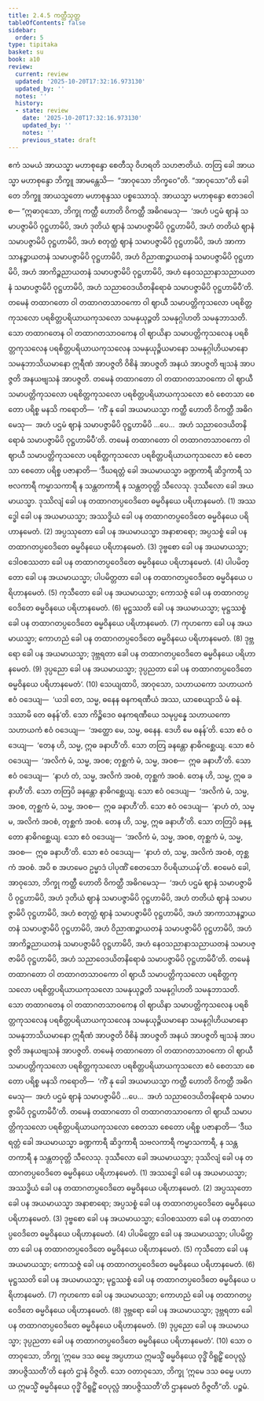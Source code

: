```yaml
---
title: 2.4.5 ကတ္ထီသုတ္တ
tableOfContents: false
sidebar:
  order: 5
type: tipitaka
basket: su
book: a10
review:
  current: review
  updated: '2025-10-20T17:32:16.973130'
  updated_by: ''
  notes: ''
  history:
  - state: review
    date: '2025-10-20T17:32:16.973130'
    updated_by: ''
    notes: ''
    previous_state: draft
---
```



<DynamicBreadcrumb />


<ReviewStatus review={frontmatter.review} showDetails={true} />

<HypothesisAnnotation frontmatter={frontmatter} />

<Division number="85" book="a10" e="ch" v="17" p="382">

<Paragraph number="658" book="a10">
ဧကံ သမယံ အာယသ္မာ မဟာစုန္ဒော စေတီသု ဝိဟရတိ သဟဇာတိယံ. တတြ ခေါ အာယသ္မာ မဟာစုန္ဒော ဘိက္ခူ အာမန္တေသိ—  “အာဝုသော ဘိက္ခဝေ”တိ. “အာဝုသော”တိ ခေါ တေ ဘိက္ခူ အာယသ္မတော မဟာစုန္ဒဿ ပစ္စဿောသုံ. အာယသ္မာ မဟာစုန္ဒော ဧတဒဝေါစ—
</Paragraph>

<Paragraph number="659" book="a10">
“ဣဓာဝုသော, ဘိက္ခု ကတ္ထီ ဟောတိ ဝိကတ္ထီ အဓိဂမေသု—  ‘အဟံ ပဌမံ ဈာနံ သမာပဇ္ဇာမိပိ ဝုဋ္ဌဟာမိပိ, အဟံ ဒုတိယံ ဈာနံ သမာပဇ္ဇာမိပိ ဝုဋ္ဌဟာမိပိ, အဟံ တတိယံ ဈာနံ သမာပဇ္ဇာမိပိ ဝုဋ္ဌဟာမိပိ, အဟံ စတုတ္ထံ ဈာနံ သမာပဇ္ဇာမိပိ ဝုဋ္ဌဟာမိပိ, အဟံ အာကာသာနဉ္စာယတနံ သမာပဇ္ဇာမိပိ ဝုဋ္ဌဟာမိပိ, အဟံ ဝိညာဏဉ္စာယတနံ သမာပဇ္ဇာမိပိ ဝုဋ္ဌဟာမိပိ, အဟံ အာကိဉ္စညာယတနံ သမာပဇ္ဇာမိပိ ဝုဋ္ဌဟာမိပိ, အဟံ နေဝသညာနာသညာယတနံ သမာပဇ္ဇာမိပိ ဝုဋ္ဌဟာမိပိ, အဟံ သညာဝေဒယိတနိရောဓံ သမာပဇ္ဇာမိပိ ဝုဋ္ဌဟာမိပီ’တိ.
</Paragraph>

<Paragraph number="660" book="a10">
တမေနံ တထာဂတော ဝါ တထာဂတသာဝကော ဝါ ဈာယီ သမာပတ္တိကုသလော ပရစိတ္တကုသလော ပရစိတ္တပရိယာယကုသလော သမနုယုဉ္ဇတိ သမနုဂ္ဂါဟတိ သမနုဘာသတိ. သော တထာဂတေန ဝါ တထာဂတသာဝကေန ဝါ ဈာယိနာ သမာပတ္တိကုသလေန ပရစိတ္တကုသလေန ပရစိတ္တပရိယာယကုသလေန သမနုယုဉ္ဇိယမာနော သမနုဂ္ဂါဟိယမာနော သမနုဘာသိယမာနော ဣရီဏံ အာပဇ္ဇတိ ဝိစိနံ အာပဇ္ဇတိ အနယံ အာပဇ္ဇတိ ဗျသနံ အာပဇ္ဇတိ အနယဗျသနံ အာပဇ္ဇတိ.
</Paragraph>

<Paragraph number="661" book="a10">
တမေနံ တထာဂတော ဝါ တထာဂတသာဝကော ဝါ ဈာယီ သမာပတ္တိကုသလော ပရစိတ္တကုသလော ပရစိတ္တပရိယာယကုသလော ဧဝံ စေတသာ စေတော ပရိစ္စ မနသိ ကရောတိ—  ‘ကိံ နု ခေါ အယမာယသ္မာ ကတ္ထီ ဟောတိ ဝိကတ္ထီ အဓိဂမေသု—  အဟံ ပဌမံ ဈာနံ သမာပဇ္ဇာမိပိ ဝုဋ္ဌဟာမိပိ …ပေ…  အဟံ သညာဝေဒယိတနိရောဓံ သမာပဇ္ဇာမိပိ ဝုဋ္ဌဟာမိပီ’တိ.
</Paragraph>

<Paragraph number="662" book="a10">
တမေနံ တထာဂတော ဝါ တထာဂတသာဝကော ဝါ ဈာယီ သမာပတ္တိကုသလော ပရစိတ္တကုသလော ပရစိတ္တပရိယာယကုသလော ဧဝံ စေတသာ စေတော ပရိစ္စ ပဇာနာတိ—
</Paragraph>

<Paragraph number="663" book="a10">
‘ဒီဃရတ္တံ ခေါ အယမာယသ္မာ ခဏ္ဍကာရီ ဆိဒ္ဒကာရီ သဗလကာရီ ကမ္မာသကာရီ န သန္တတကာရီ န သန္တတဝုတ္တိ သီလေသု. ဒုဿီလော ခေါ အယမာယသ္မာ. ဒုဿိလျံ ခေါ ပန တထာဂတပ္ပဝေဒိတေ ဓမ္မဝိနယေ ပရိဟာနမေတံ. (1)
</Paragraph>

<Paragraph number="664" book="a10">
အဿဒ္ဓေါ ခေါ ပန အယမာယသ္မာ; အဿဒ္ဓိယံ ခေါ ပန တထာဂတပ္ပဝေဒိတေ ဓမ္မဝိနယေ ပရိဟာနမေတံ. (2)
</Paragraph>

<Paragraph number="665" book="a10">
အပ္ပဿုတော ခေါ ပန အယမာယသ္မာ အနာစာရော; အပ္ပသစ္စံ ခေါ ပန တထာဂတပ္ပဝေဒိတေ ဓမ္မဝိနယေ ပရိဟာနမေတံ. (3)
</Paragraph>

<Paragraph number="666" book="a10">
ဒုဗ္ဗစော ခေါ ပန အယမာယသ္မာ; ဒေါဝစဿတာ ခေါ ပန တထာဂတပ္ပဝေဒိတေ ဓမ္မဝိနယေ ပရိဟာနမေတံ. (4)
</Paragraph>

<Paragraph number="667" book="a10">
ပါပမိတ္တော ခေါ ပန အယမာယသ္မာ; ပါပမိတ္တတာ ခေါ ပန တထာဂတပ္ပဝေဒိတေ ဓမ္မဝိနယေ ပရိဟာနမေတံ. (5)
</Paragraph>

<Paragraph number="668" book="a10">
ကုသီတော ခေါ ပန အယမာယသ္မာ; ကောသဇ္ဇံ ခေါ ပန တထာဂတပ္ပဝေဒိတေ ဓမ္မဝိနယေ ပရိဟာနမေတံ. (6)
</Paragraph>

<Paragraph number="669" book="a10">
မုဋ္ဌဿတိ ခေါ ပန အယမာယသ္မာ; မုဋ္ဌဿစ္စံ ခေါ ပန တထာဂတပ္ပဝေဒိတေ ဓမ္မဝိနယေ ပရိဟာနမေတံ. (7)
</Paragraph>

<Paragraph number="670" book="a10">
ကုဟကော ခေါ ပန အယမာယသ္မာ; ကောဟညံ ခေါ ပန တထာဂတပ္ပဝေဒိတေ ဓမ္မဝိနယေ ပရိဟာနမေတံ. (8)
</Paragraph>

<Paragraph number="671" book="a10">
ဒုဗ္ဘရော ခေါ ပန အယမာယသ္မာ; ဒုဗ္ဘရတာ ခေါ ပန တထာဂတပ္ပဝေဒိတေ ဓမ္မဝိနယေ ပရိဟာနမေတံ. (9)
</Paragraph>

<Paragraph number="672" book="a10">
ဒုပ္ပညော ခေါ ပန အယမာယသ္မာ; ဒုပ္ပညတာ ခေါ ပန တထာဂတပ္ပဝေဒိတေ ဓမ္မဝိနယေ ပရိဟာနမေတံ’. (10)
</Paragraph>

<Paragraph number="673" book="a10">
သေယျထာပိ, အာဝုသော, သဟာယကော သဟာယကံ ဧဝံ ဝဒေယျ—  ‘ယဒါ တေ, သမ္မ, ဓနေန ဓနကရဏီယံ အဿ, ယာစေယျာသိ မံ ဓနံ. ဒဿာမိ တေ ဓနန်’တိ. သော ကိဉ္စိဒေဝ ဓနကရဏီယေ သမုပ္ပန္နေ သဟာယကော သဟာယကံ ဧဝံ ဝဒေယျ—  ‘အတ္ထော မေ, သမ္မ, ဓနေန. ဒေဟိ မေ ဓနန်’တိ. သော ဧဝံ ဝဒေယျ—  ‘တေန ဟိ, သမ္မ, ဣဓ ခနာဟီ’တိ. သော တတြ ခနန္တော နာဓိဂစ္ဆေယျ. သော ဧဝံ ဝဒေယျ—  ‘အလိကံ မံ, သမ္မ, အဝစ; တုစ္ဆကံ မံ, သမ္မ, အဝစ—  ဣဓ ခနာဟီ’တိ. သော ဧဝံ ဝဒေယျ—  ‘နာဟံ တံ, သမ္မ, အလိကံ အဝစံ, တုစ္ဆကံ အဝစံ. တေန ဟိ, သမ္မ, ဣဓ ခနာဟီ’တိ. သော တတြပိ ခနန္တော နာဓိဂစ္ဆေယျ. သော ဧဝံ ဝဒေယျ—  ‘အလိကံ မံ, သမ္မ, အဝစ, တုစ္ဆကံ မံ, သမ္မ, အဝစ—  ဣဓ ခနာဟီ’တိ. သော ဧဝံ ဝဒေယျ—  ‘နာဟံ တံ, သမ္မ, အလိကံ အဝစံ, တုစ္ဆကံ အဝစံ. တေန ဟိ, သမ္မ, ဣဓ ခနာဟီ’တိ. သော တတြပိ ခနန္တော နာဓိဂစ္ဆေယျ. သော ဧဝံ ဝဒေယျ—  ‘အလိကံ မံ, သမ္မ, အဝစ, တုစ္ဆကံ မံ, သမ္မ, အဝစ—  ဣဓ ခနာဟီ’တိ. သော ဧဝံ ဝဒေယျ—  ‘နာဟံ တံ, သမ္မ, အလိကံ အဝစံ, တုစ္ဆကံ အဝစံ. အပိ စ အဟမေဝ ဥမ္မာဒံ ပါပုဏိံ စေတသော ဝိပရိယာယန်’တိ.
</Paragraph>

<Paragraph number="674" book="a10">
ဧဝမေဝံ ခေါ, အာဝုသော, ဘိက္ခု ကတ္ထီ ဟောတိ ဝိကတ္ထီ အဓိဂမေသု—  ‘အဟံ ပဌမံ ဈာနံ သမာပဇ္ဇာမိပိ ဝုဋ္ဌဟာမိပိ, အဟံ ဒုတိယံ ဈာနံ သမာပဇ္ဇာမိပိ ဝုဋ္ဌဟာမိပိ, အဟံ တတိယံ ဈာနံ သမာပဇ္ဇာမိပိ ဝုဋ္ဌဟာမိပိ, အဟံ စတုတ္ထံ ဈာနံ သမာပဇ္ဇာမိပိ ဝုဋ္ဌဟာမိပိ, အဟံ အာကာသာနဉ္စာယတနံ သမာပဇ္ဇာမိပိ ဝုဋ္ဌဟာမိပိ, အဟံ ဝိညာဏဉ္စာယတနံ သမာပဇ္ဇာမိပိ ဝုဋ္ဌဟာမိပိ, အဟံ အာကိဉ္စညာယတနံ သမာပဇ္ဇာမိပိ ဝုဋ္ဌဟာမိပိ, အဟံ နေဝသညာနာသညာယတနံ သမာပဇ္ဇာမိပိ ဝုဋ္ဌဟာမိပိ, အဟံ သညာဝေဒယိတနိရောဓံ သမာပဇ္ဇာမိပိ ဝုဋ္ဌဟာမိပီ’တိ.
</Paragraph>

<Paragraph number="675" book="a10">
တမေနံ တထာဂတော ဝါ တထာဂတသာဝကော ဝါ ဈာယီ သမာပတ္တိကုသလော ပရစိတ္တကုသလော ပရစိတ္တပရိယာယကုသလော သမနုယုဉ္ဇတိ သမနုဂ္ဂါဟတိ သမနုဘာသတိ. သော တထာဂတေန ဝါ တထာဂတသာဝကေန ဝါ ဈာယိနာ သမာပတ္တိကုသလေန ပရစိတ္တကုသလေန ပရစိတ္တပရိယာယကုသလေန သမနုယုဉ္ဇိယမာနော သမနုဂ္ဂါဟိယမာနော သမနုဘာသိယမာနော ဣရီဏံ အာပဇ္ဇတိ ဝိစိနံ အာပဇ္ဇတိ အနယံ အာပဇ္ဇတိ ဗျသနံ အာပဇ္ဇတိ အနယဗျသနံ အာပဇ္ဇတိ.
</Paragraph>

<Paragraph number="676" book="a10">
တမေနံ တထာဂတော ဝါ တထာဂတသာဝကော ဝါ ဈာယီ သမာပတ္တိကုသလော ပရစိတ္တကုသလော ပရစိတ္တပရိယာယကုသလော ဧဝံ စေတသာ စေတော ပရိစ္စ မနသိ ကရောတိ—  ‘ကိံ နု ခေါ အယမာယသ္မာ ကတ္ထီ ဟောတိ ဝိကတ္ထီ အဓိဂမေသု—  အဟံ ပဌမံ ဈာနံ သမာပဇ္ဇာမိပိ …ပေ…  အဟံ သညာဝေဒယိတနိရောဓံ သမာပဇ္ဇာမိပိ ဝုဋ္ဌဟာမိပီ’တိ.
</Paragraph>

<Paragraph number="677" book="a10">
တမေနံ တထာဂတော ဝါ တထာဂတသာဝကော ဝါ ဈာယီ သမာပတ္တိကုသလော ပရစိတ္တပရိယာယကုသလော စေတသာ စေတော ပရိစ္စ ပဇာနာတိ—
</Paragraph>

<Paragraph number="678" book="a10">
‘ဒီဃရတ္တံ ခေါ အယမာယသ္မာ ခဏ္ဍကာရီ ဆိဒ္ဒကာရီ သဗလကာရီ ကမ္မာသကာရီ, န သန္တတကာရီ န သန္တတဝုတ္တိ သီလေသု. ဒုဿီလော ခေါ အယမာယသ္မာ; ဒုဿိလျံ ခေါ ပန တထာဂတပ္ပဝေဒိတေ ဓမ္မဝိနယေ ပရိဟာနမေတံ. (1)
</Paragraph>

<Paragraph number="679" book="a10">
အဿဒ္ဓေါ ခေါ ပန အယမာယသ္မာ; အဿဒ္ဓိယံ ခေါ ပန တထာဂတပ္ပဝေဒိတေ ဓမ္မဝိနယေ ပရိဟာနမေတံ. (2)
</Paragraph>

<Paragraph number="680" book="a10">
အပ္ပဿုတော ခေါ ပန အယမာယသ္မာ အနာစာရော; အပ္ပသစ္စံ ခေါ ပန တထာဂတပ္ပဝေဒိတေ ဓမ္မဝိနယေ ပရိဟာနမေတံ. (3)
</Paragraph>

<Paragraph number="681" book="a10">
ဒုဗ္ဗစော ခေါ ပန အယမာယသ္မာ; ဒေါဝစဿတာ ခေါ ပန တထာဂတပ္ပဝေဒိတေ ဓမ္မဝိနယေ ပရိဟာနမေတံ. (4)
</Paragraph>

<Paragraph number="682" book="a10">
ပါပမိတ္တော ခေါ ပန အယမာယသ္မာ; ပါပမိတ္တတာ ခေါ ပန တထာဂတပ္ပဝေဒိတေ ဓမ္မဝိနယေ ပရိဟာနမေတံ. (5)
</Paragraph>

<Paragraph number="683" book="a10">
ကုသီတော ခေါ ပန အယမာယသ္မာ; ကောသဇ္ဇံ ခေါ ပန တထာဂတပ္ပဝေဒိတေ ဓမ္မဝိနယေ ပရိဟာနမေတံ. (6)
</Paragraph>

<Paragraph number="684" book="a10">
မုဋ္ဌဿတိ ခေါ ပန အယမာယသ္မာ; မုဋ္ဌဿစ္စံ ခေါ ပန တထာဂတပ္ပဝေဒိတေ ဓမ္မဝိနယေ ပရိဟာနမေတံ. (7)
</Paragraph>

<Paragraph number="685" book="a10">
ကုဟကော ခေါ ပန အယမာယသ္မာ; ကောဟညံ ခေါ ပန တထာဂတပ္ပဝေဒိတေ ဓမ္မဝိနယေ ပရိဟာနမေတံ. (8)
</Paragraph>

<Paragraph number="686" book="a10">
ဒုဗ္ဘရော ခေါ ပန အယမာယသ္မာ; ဒုဗ္ဘရတာ ခေါ ပန တထာဂတပ္ပဝေဒိတေ ဓမ္မဝိနယေ ပရိဟာနမေတံ. (9)
</Paragraph>

<Paragraph number="687" book="a10">
ဒုပ္ပညော ခေါ ပန အယမာယသ္မာ; ဒုပ္ပညတာ ခေါ ပန တထာဂတပ္ပဝေဒိတေ ဓမ္မဝိနယေ ပရိဟာနမေတံ’. (10)
</Paragraph>

<Paragraph number="688" book="a10">
သော ဝတာဝုသော, ဘိက္ခု ‘ဣမေ ဒသ ဓမ္မေ အပ္ပဟာယ ဣမသ္မိံ ဓမ္မဝိနယေ ဝုဒ္ဓိံ ဝိရူဠှိံ ဝေပုလ္လံ အာပဇ္ဇိဿတီ’တိ နေတံ ဌာနံ ဝိဇ္ဇတိ. သော ဝတာဝုသော, ဘိက္ခု ‘ဣမေ ဒသ ဓမ္မေ ပဟာယ ဣမသ္မိံ ဓမ္မဝိနယေ ဝုဒ္ဓိံ ဝိရူဠှိံ ဝေပုလ္လံ အာပဇ္ဇိဿတီ’တိ ဌာနမေတံ ဝိဇ္ဇတီ”တိ.

</Paragraph>
</Division>

<Paragraph number="689" type="center" book="a10">
ပဉ္စမံ.
</Paragraph>